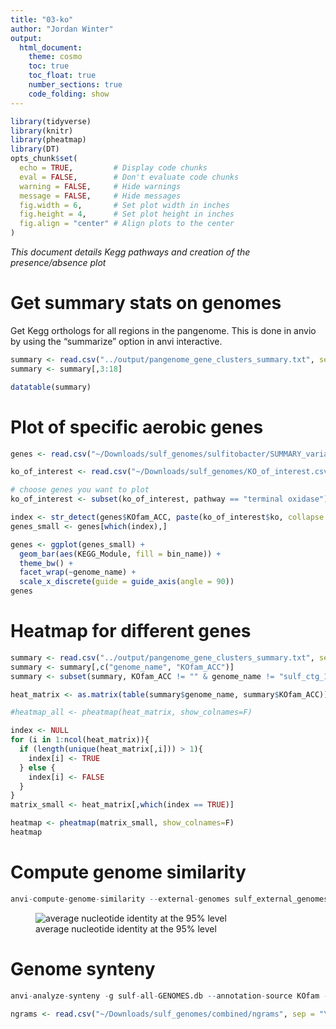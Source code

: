 ```yaml
---
title: "03-ko"
author: "Jordan Winter"
output: 
  html_document:
    theme: cosmo
    toc: true
    toc_float: true
    number_sections: true
    code_folding: show
---
```


```r
library(tidyverse)
library(knitr)
library(pheatmap)
library(DT)
opts_chunk$set(
  echo = TRUE,         # Display code chunks
  eval = FALSE,        # Don't evaluate code chunks
  warning = FALSE,     # Hide warnings
  message = FALSE,     # Hide messages
  fig.width = 6,       # Set plot width in inches
  fig.height = 4,      # Set plot height in inches
  fig.align = "center" # Align plots to the center
)
```

*This document details Kegg pathways and creation of the presence/absence plot*

# Get summary stats on genomes {.unnumbered}

Get Kegg orthologs for all regions in the pangenome. This is done in anvio by using the "summarize" option in anvi interactive.

```r
summary <- read.csv("../output/pangenome_gene_clusters_summary.txt", sep = "\t")
summary <- summary[,3:18]

datatable(summary)
```

# Plot of specific aerobic genes {.unnumbered}

```r
genes <- read.csv("~/Downloads/sulf_genomes/sulfitobacter/SUMMARY_variable_region/sulfitobacter_gene_clusters_summary.txt", sep = "\t")

ko_of_interest <- read.csv("~/Downloads/sulf_genomes/KO_of_interest.csv")

# choose genes you want to plot
ko_of_interest <- subset(ko_of_interest, pathway == "terminal oxidase")

index <- str_detect(genes$KOfam_ACC, paste(ko_of_interest$ko, collapse = "|"))
genes_small <- genes[which(index),]

genes <- ggplot(genes_small) +
  geom_bar(aes(KEGG_Module, fill = bin_name)) +
  theme_bw() +
  facet_wrap(~genome_name) +
  scale_x_discrete(guide = guide_axis(angle = 90))
genes
```

# Heatmap for different genes {.unnumbered}

```r
summary <- read.csv("../output/pangenome_gene_clusters_summary.txt", sep = "\t")
summary <- summary[,c("genome_name", "KOfam_ACC")]
summary <- subset(summary, KOfam_ACC != "" & genome_name != "sulf_ctg_121" & genome_name != "sulf_ctg_16")

heat_matrix <- as.matrix(table(summary$genome_name, summary$KOfam_ACC))

#heatmap_all <- pheatmap(heat_matrix, show_colnames=F)

index <- NULL
for (i in 1:ncol(heat_matrix)){
  if (length(unique(heat_matrix[,i])) > 1){
    index[i] <- TRUE
  } else {
    index[i] <- FALSE
  }
}
matrix_small <- heat_matrix[,which(index == TRUE)]

heatmap <- pheatmap(matrix_small, show_colnames=F)
heatmap
```

# Compute genome similarity {.unnumbered}

```r
anvi-compute-genome-similarity --external-genomes sulf_external_genomes.txt --program pyANI --output-dir combined/ANI --num-threads 4 --pan-db combined/pangenome/pangenome-PAN.db
```

![average nucleotide identity at the 95% level](../output/sulf-ani.png)

# Genome synteny {-}

```r
anvi-analyze-synteny -g sulf-all-GENOMES.db --annotation-source KOfam --ngram-window-range 2:3 -o ngrams -p pangenome/pangenome-PAN.db --ngram-source gene_clusters
```

```r
ngrams <- read.csv("~/Downloads/sulf_genomes/combined/ngrams", sep = "\t")
```
